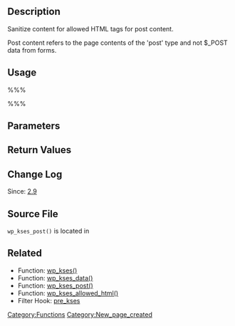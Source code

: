 {{Languages|
{{en|Function Reference/wp_kses_post}}
{{ja|関数リファレンス/wp_kses_post}}
}}

== Description ==

Sanitize content for allowed HTML tags for post content.

Post content refers to the page contents of the 'post' type and not $_POST data from forms.

== Usage ==

%%%<?php wp_kses_post( $data ); ?>%%%

== Parameters ==

{{Parameter|$data|string|Post content to filter|required}}

== Return Values ==

{{Return||string|Filtered post content with allowed HTML tags and attributes intact.}}

== Change Log ==

Since: [[Version 2.9|2.9]]

== Source File ==

<tt>wp_kses_post()</tt> is located in {{Trac|wp-includes/kses.php}}

== Related ==
* Function: [[Function_Reference/wp_kses|wp_kses()]]
* Function: [[Function_Reference/wp_kses_data|wp_kses_data()]]
* Function: [[Function_Reference/wp_kses_post|wp_kses_post()]]
* Function: [[Function_Reference/wp_kses_allowed_html|wp_kses_allowed_html()]]
* Filter Hook: [[Plugin_API/Filter_Reference/pre_kses|pre_kses]]

[[Category:Functions]]

[[Category:New_page_created]]